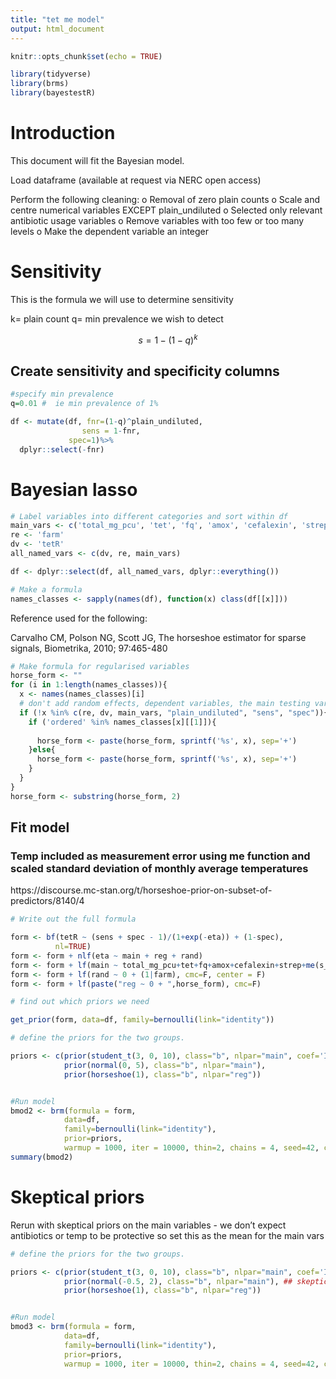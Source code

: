 ```yaml
---
title: "tet me model"
output: html_document
---
```


```r
knitr::opts_chunk$set(echo = TRUE)
```

```r
library(tidyverse)
library(brms)
library(bayestestR)

```

# Introduction

This document will fit the Bayesian model.

Load dataframe (available at request via NERC open access)

Perform the following cleaning:
o	Removal of zero plain counts
o	Scale and centre numerical variables EXCEPT plain_undiluted
o	Selected only relevant antibiotic usage variables
o	Remove variables with too few or too many levels
o	Make the dependent variable an integer

# Sensitivity

This is the formula we will use to determine sensitivity

k= plain count
q= min prevalence we wish to detect

$$
s = 1-(1-q)^k
$$

## Create sensitivity and specificity columns

```r

#specify min prevalence
q=0.01 #  ie min prevalence of 1%

df <- mutate(df, fnr=(1-q)^plain_undiluted, 
                sens = 1-fnr,
             spec=1)%>%
  dplyr::select(-fnr)


```




# Bayesian lasso

```r

# Label variables into different categories and sort within df
main_vars <- c('total_mg_pcu', 'tet', 'fq', 'amox', 'cefalexin', 'strep', 's_temp')
re <- 'farm'
dv <- 'tetR'
all_named_vars <- c(dv, re, main_vars)

df <- dplyr::select(df, all_named_vars, dplyr::everything())

# Make a formula
names_classes <- sapply(names(df), function(x) class(df[[x]]))
```

Reference used for the following:

Carvalho CM, Polson NG, Scott JG, The horseshoe estimator for sparse signals, Biometrika, 2010; 97:465-480


```r
# Make formula for regularised variables
horse_form <- ""
for (i in 1:length(names_classes)){
  x <- names(names_classes)[i]
  # don't add random effects, dependent variables, the main testing variables or plain count. 
  if (!x %in% c(re, dv, main_vars, "plain_undiluted", "sens", "spec")){
    if ('ordered' %in% names_classes[x][[1]]){
      
      horse_form <- paste(horse_form, sprintf('%s', x), sep='+')
    }else{
      horse_form <- paste(horse_form, sprintf('%s', x), sep='+')
    }    
  }
}
horse_form <- substring(horse_form, 2)
```

## Fit model
### Temp included as measurement error using me function and scaled standard deviation of monthly average temperatures


https://discourse.mc-stan.org/t/horseshoe-prior-on-subset-of-predictors/8140/4

```r

# Write out the full formula

form <- bf(tetR ~ (sens + spec - 1)/(1+exp(-eta)) + (1-spec),
          nl=TRUE)
form <- form + nlf(eta ~ main + reg + rand)
form <- form + lf(main ~ total_mg_pcu+tet+fq+amox+cefalexin+strep+me(s_temp, 0.61), cmc=F)
form <- form + lf(rand ~ 0 + (1|farm), cmc=F, center = F)
form <- form + lf(paste("reg ~ 0 + ",horse_form), cmc=F)

# find out which priors we need

get_prior(form, data=df, family=bernoulli(link="identity"))

# define the priors for the two groups. 

priors <- c(prior(student_t(3, 0, 10), class="b", nlpar="main", coef='Intercept'),
            prior(normal(0, 5), class="b", nlpar="main"),
            prior(horseshoe(1), class="b", nlpar="reg"))


#Run model
bmod2 <- brm(formula = form,
            data=df,
            family=bernoulli(link="identity"),
            prior=priors,
            warmup = 1000, iter = 10000, thin=2, chains = 4, seed=42, cores=4, control = list(adapt_delta = 0.98))
summary(bmod2)

```


# Skeptical priors

Rerun with skeptical priors on the main variables
- we don't expect antibiotics or temp to be protective so set this as the mean for the main vars


```r

# define the priors for the two groups. 

priors <- c(prior(student_t(3, 0, 10), class="b", nlpar="main", coef='Intercept'),
            prior(normal(-0.5, 2), class="b", nlpar="main"), ## skeptical prior with mean suggestive of antibiotics/ temp having a protective effect i.e. what we don't expect, plus a narrow sd
            prior(horseshoe(1), class="b", nlpar="reg"))


#Run model
bmod3 <- brm(formula = form,
            data=df,
            family=bernoulli(link="identity"),
            prior=priors,
            warmup = 1000, iter = 10000, thin=2, chains = 4, seed=42, cores=4, control = list(adapt_delta = 0.98))
```

